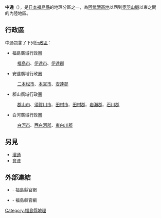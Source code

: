 {{expand|time=2014-11-27T03:52:20+00:00}}
{{primarysources|time=2014-11-27T03:52:20+00:00}}
{{他用
|subject=福島縣的地理分區
|other=中國大陸的一家快遞公司
|中通快遞
|disambig=無
}}
{{Geobox|地區
| name =中通
| native_name ={{lang|ja|中通り}}、Nakadōri
| other_name = 
| category = 
| etymology = 
| official_name = 
| motto = 
| nickname = 
| image =Ou mountains koriyama.jpg
| image_caption =中通的主要城市之一——郡山市（遠方為奧羽山脈）
| image_size =
| flag = 
| symbol = 
| country = 日本
| state = [[福島縣|福島縣]]
| state_type= [[都道府縣|都道府縣]]
| region = 
| district = 
<!-- *** Family *** -->
| border =
| part =
| city = 
| landmark = 
| river =
<!-- *** Locations *** -->
| capital = 
| capital_location = | capital_region = | capital_country =
| capital_elevation = 
| capital_lat_d = | capital_lat_m = | capital_lat_s = | capital_lat_NS =
| capital_long_d = | capital_long_m = | capital_long_s = | capital_long_EW =
| highest = 
| highest_location = | highest_region = | highest_country =
| highest_elevation = 
| highest_lat_d = | highest_lat_m = | highest_lat_s = | highest_lat_NS =
| highest_long_d = | highest_long_m = | highest_long_s = | highest_long_EW =
| lowest = 
| lowest_location = | lowest_region = | lowest_country =
| lowest_elevation = 
| lowest_lat_d = | lowest_lat_m = | lowest_lat_s = | lowest_lat_NS =
| lowest_long_d = | lowest_long_m = | lowest_long_s = | lowest_long_EW =
<!-- *** Dimensions *** -->
| length = | length_orientation = 
| width = | width_orientation = 
| area = 5392.95
<!-- *** Population *** -->
| population = 1198778
| population_date =2010年10月
| population_density = auto
<!-- *** History & government *** -->
| established =
| date = 
| government_location = | government_region = | government_country =
| government_elevation = 
| government_lat_d = | government_lat_m = | government_lat_s = | government_lat_NS =
| government_long_d = | government_long_m = | government_long_s = | government_long_EW =
| leader =
<!-- *** Codes ***  -->
| timezone = | utc_offset =
| timezone_DST = | utc_offset_DST =
| postal_code =
| area_code =
| code =
<!-- *** Free fields *** -->
| free = | free_type = 
<!-- *** Maps *** -->
| map = Fukushima Nakadōri Map.jpg
| map_caption = 中通為圖中間墨綠色區域
| map_background = 
| map_locator =
| map_locator_x =
| map_locator_y = 
<!-- *** Website *** --> 
| website =
<!-- *** Footnotes *** -->
| footnotes =
}}
'''中通'''（{{lang-ja|中通り}}），是[[日本|日本]][[福島縣|福島縣]]的地理分區之一，為[[阿武隈高地|阿武隈高地]]以西到[[奧羽山脈|奧羽山脈]]以東之間的內陸地區。

==行政區==
中通包含了下列[[行政區|行政區]]：

*福島廣域行政圈
:[[福島市|福島市]]、[[伊達市_(福島縣)|伊達市]]、[[伊達郡|伊達郡]]
*安達廣域行政圏
:[[二本松市|二本松市]]、[[本宮市|本宮市]]、[[安達郡|安達郡]]
*郡山廣域行政圏
:[[郡山市|郡山市]]、[[須賀川市|須賀川市]]、[[田村市|田村市]]、[[田村郡|田村郡]]、[[岩瀨郡|岩瀨郡]]、[[石川郡|石川郡]]
*白河廣域行政圏
:[[白河市|白河市]]、[[西白河郡|西白河郡]]、[[東白川郡|東白川郡]]

==另見==
*[[濱通|濱通]]
*[[會津|會津]]

== 外部連結 ==
*{{ja}} [https://web.archive.org/web/20150924081109/http://www.pref.fukushima.jp/fui/naka.html {{lang|ja|ふくしまUIターン 中通り地方}}] - 福島縣官網
*{{ja}} [https://archive.is/20140819073728/http://www.pref.fukushima.jp/bunka/kairou/si/naka.html {{lang|ja|中通り ふくしまの歴史と文化の回廊}}] - 福島縣官網
{{福島縣}}
[[Category:福島縣地理|Category:福島縣地理]]